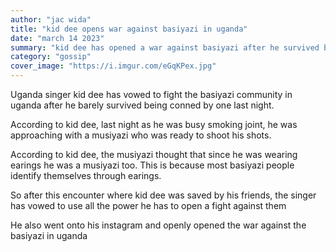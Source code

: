 ```yaml
---
author: "jac wida"
title: "kid dee opens war against basiyazi in uganda"
date: "march 14 2023"
summary: "kid dee has opened a war against basiyazi after he survived being raped last night"
category: "gossip"
cover_image: "https://i.imgur.com/eGqKPex.jpg"
---
```


Uganda singer kid dee has vowed to fight the basiyazi community in uganda after he barely survived being conned by one last night.

According to kid dee, last night as he was busy smoking joint, he was approaching with a musiyazi who was ready to shoot his shots.

According to kid dee, the musiyazi thought that since he was wearing earings he was a musiyazi too. This is because most basiyazi people identify themselves through earings.

So after this encounter where kid dee was saved by his friends, the singer has vowed to use all the power he has to open a fight against them

He also went onto his instagram and openly opened the war against the basiyazi in uganda
